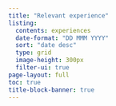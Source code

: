```yaml
---
title: "Relevant experience"
listing:
  contents: experiences
  date-format: "DD MMM YYYY"
  sort: "date desc"
  type: grid
  image-height: 300px
  filter-ui: true
page-layout: full
toc: true
title-block-banner: true
---
```

